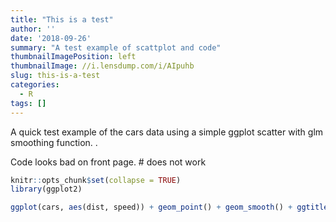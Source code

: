 ```yaml
---
title: "This is a test"
author: ''
date: '2018-09-26'
summary: "A test example of scattplot and code"
thumbnailImagePosition: left
thumbnailImage: //i.lensdump.com/i/AIpuhb
slug: this-is-a-test
categories:
  - R
tags: []
---
```



A quick test example of the cars data using a simple ggplot scatter with glm smoothing function.  .

Code looks bad on front page.
 # <!--more--> does not work

```r
knitr::opts_chunk$set(collapse = TRUE)
library(ggplot2)
```


```r
ggplot(cars, aes(dist, speed)) + geom_point() + geom_smooth() + ggtitle("Car Speed vs Stopping Distance")

```